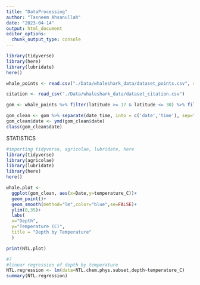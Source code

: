 ```yaml
---
title: "DataProcessing"
author: "Tasneem Ahsanullah"
date: "2023-04-14"
output: html_document
editor_options: 
  chunk_output_type: console
---
```




```r
library(tidyverse)
library(here)
library(lubridate)
here()
```

```r
whale_points <- read.csv("./Data/whaleshark_data/dataset_points.csv", stringsAsFactors = T)
```

```r
citation <- read_csv("./Data/whaleshark_data/dataset_citation.csv")
```


```r
gom <- whale_points %>% filter(latitude >= 17 & latitude <= 30) %>% filter (longitude >= -98 & longitude <= -79)
```

```r
gom_clean <- gom %>% separate(date_time, into = c('date','time'), sep=" ")
gom_clean$date <- ymd(gom_clean$date)
class(gom_clean$date)
```



STATISTICS
```r
#importing tidyverse, agricolae, lubridate, here
library(tidyverse)
library(agricolae)
library(lubridate)
library(here)
here()

```

```r
whale.plot <-
  ggplot(gom_clean, aes(x=Date,y=temperature_C))+
  geom_point()+
  geom_smooth(method="lm",color="blue",se=FALSE)+
  ylim(0,35)+
  labs(
  x="Depth",
  y="Temperature (C)",
  title = "Depth by Temperature"
  )

print(NTL.plot)
```


```r
#7
#linear regression of depth by temperature
NTL.regression <- lm(data=NTL.chem.phys.subset,depth~temperature_C)
summary(NTL.regression)

```
